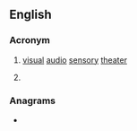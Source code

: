 {{also|vast|väst}}
{{wikipedia}}
==English==

===Acronym===
{{rfc-header|Acronym}}
{{en-acronym}}

# [[visual]] [[audio]] [[sensory]] [[theater]]
# {{lb|en|ESA|volcanology}} {{acronym of|[[volcanic|'''V'''olcanic]] [[ash|'''A'''sh]] [[strategic|'''S'''trategic]] [[initiative]] [[team|'''T'''eam]]|lang=en}}

===Anagrams===
* {{anagrams|en|a=astv|ATVs|VSAT|tavs|vats}}